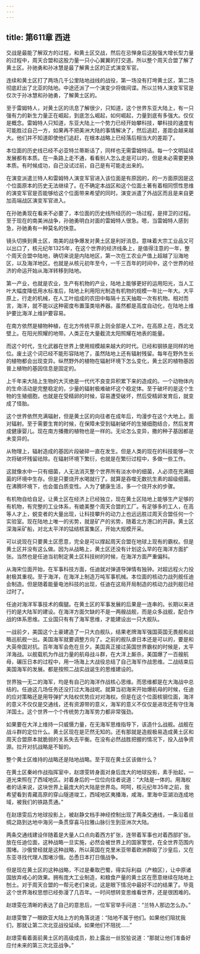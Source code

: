 ```yaml
---
---
---
```

title: 第611章 西进
---



交战是最能了解双方的过程，和黄土区交战，然后在忌惮身后这股强大增长型力量的过程中，周天合盟和这股力量一只小心翼翼的打交道。所以整个周天合盟了解了黄土区。孙驰勇和孙冰慧是最了解黄土区的正式演变军官。

连续和黄土区打了两场几千公里陆地战线的战役，第一场没有打垮黄土区，第二场彻底赶出了北亚的陆地。中途还派了一个演变少将做间谍。所以兰特人演变军官是仅次于孙冰慧和孙驰勇，了解黄土区的。

至于雷姆特人，对黄土区的讯息了解很少，只知道，这个世界东亚大陆上，有一只强有力的新生力量正在崛起，到底怎么崛起，如何崛起，力量到底有多强大。仅仅是概念。雷姆特人只知道，东亚大陆上一个势力已经开始攀科技，攀科技的速度有可能胜过自己一方，如果再不把美洲大陆的事情解决了，然后追赶，差距会越来越大。他们并不知道即使他们追赶，在根本战略上已经落后相当大的差距了。

本位面的历史线已经不必亚特兰蒂斯话了，同样也无需雷姆特话。每一个文明延续发展都有本质。在一条路上走不通，看看别人怎么走是可以的，但是未必需要更换本质。有时候成功，自己没试过前，自己是有可能走出来的。

在演变派遣兰特人和雷姆特人演变军官进入该位面是有原因的，的一方面原因是这个位面原本的历史无法继续了。在不确定本战区和这个位面土著有着相同惯性思维的演变军官是否能够给这个位面带来希望的同时。演变派遣了外战区而且是来自更加高端战区演变军官进入。

在孙驰勇现在看来不必要了，本位面的历史线所经历的一场过程，是捍卫的过程。至于现在的南美洲战争，孙驰勇明白对面的雷姆特人很急。嗯，当雷姆特人感到急，孙驰勇有一种莫名的快意。

镜头切换到黄土区，南美的战争爆发对黄土区是利好消息。意味着大宗工业品又可以出口了，核元纪年1325年，在这个世界的经济线条上，是值得注意的一年，整个周天合盟中陆地，确切来说是内陆地区，第一次在工农业产值上超越了沿海地区，以及海洋地区。也就是从核元初年至今，一千三百年的时间中，这个世界的经济的命运开始从海洋转移到陆地。

第一产业，也就是农业，生产有机物的产业，陆地上能够更好的运用阳光，当人工叶大幅度降低用水标准后，陆地上利用阳光制造有机物的规模一年比一年大。大平原上，行走的机械，在人工叶组成的农田中每隔十五天抽取一次有机物。相对而言，海洋，就不能以这种密度布置藻类培养器。虽然都是高度自动化，在陆地上维护要比海洋上维护要容易。

在南方依然是植物种植，在北方传统平原上则全部是人工叶。在高原上在，西北戈壁上。在阳光照耀的地带。人类正在大量截流太阳照耀在地表的能量。

而这个时代，生化武器在世界上使用规模越来越大的时代。已经和钢铁是同样的地位。废土这个词已经不能形容陆地了，虽然陆地上还有辐射残留。每年在野外生长的植物都会出现变异。纵然野外的植物在辐射环境下怎么变化，黄土区的植物基因普上植物的基因信息是固定的。

上千年来大陆上生物的大灭绝是一代代不良变异积累下来的造成的。一个动物体内的生命活动是完整稳定的，少量的辐射极难破坏这个稳定体。至于破坏的是这个生物的生殖细胞，也就是在受精卵的时候，容易遭受破坏，然后受精卵发育后，就变成了怪胎。

这个世界依然充满辐射，但是黄土区的向往者在成年后，均漫步在这个大地上。面对辐射。至于需要生育的时候，在保障未受到辐射破坏的生殖细胞结合，然后发育成健康婴儿。现在南方播撒的植物也是一样的。无论怎么变异，撒的种子基因都是未变异的。

从物理上，辐射造成的基因片段破碎一直在发生。但是人类的现在的科技能够一次次将破坏残留祛除。在辐射环境下繁衍，也就是在繁衍过程中，多做一些工作。

这就像水中一只有细菌，人无法消灭整个世界所有淡水中的细菌，人必须在充满细菌的环境中生存。但是只要烧开水喝就行了。就算是吞噬无数抗生素的超级细菌。在沸腾环境下，也会蛋白质变性。人为了健康生活，多一个烧开水的步骤。

有机物自给自足，让黄土区在经济上已经独立，现在黄土区陆地上能够生产足够的有机物，有完整的工业体系，有媲美整个周天合盟的工厂。有足够多的工人，在高等人才上，蜕变者的大量出现，让科技攀升的动力上也远远胜过周天合盟任何一个实验室。现在陆地上唯一的劣势，就是矿产的劣势，随着北方港口的开辟。黄土区深海采矿船，对北太平洋的锰结核富集区，开始大规模开采。

可以说现在只要黄土区愿意，完全是可以撑起周天合盟在地球上现有的霸权。但是黄土区并没有这么做。因为从战略上，黄土区还没有计划这么早的在海洋方面扩张。当然也是任迪当初制定黄土区科技树的时候，在海洋方面严重偏科。

从海宋位面开始，在军事科技方面，任迪就对弹道导弹情有独钟。对超远程火力投射极其重视。至于海洋，在海洋上制造万吨军事机械。本位面的核动力战列舰任迪会制造。但是随着能量电池科技的出现，任迪在这局开局制造的核动力战列舰已经过时了。

任迪对海洋军事技术的瘸腿。在黄土区的军事发展的后果是一连串的。长期以来进行的是大陆军的建设。在海洋方面欠缺的不是一两艘战舰，而是众多战舰，配合作战的体系思维。工业国只有有了海军思维，才能建设出一只大舰队。

一战前夕，美国这个土豪建造了一只大白舰队，结果老牌海军强国英国无畏舰和战略巡航舰一出。美国海军就要调整方向了。之前的舰队虐日本还是可以的，要是和大英帝国对抗。百年海军会危在旦夕。美国真正接过英国世界霸权的时候是，太平洋海战。以舰载机为作战力量的航母战斗群，在大洋上厮杀，美国爆了一百艘航母，碾压日本的过程中，用一场海上大战役总结了自己海军作战思维。二战结束后美国海军的发展。都是按照二战实战诞生的思维建设的。

世界独一无二的海军，均是有自己的海洋作战核心思维。而思维都是在大海战中总结的。任迪这几场任务还没打过大海战呢。就算当初海宋开始爆航母的时候，任迪的应对策略还是用导弹扩大陆权优势应对对海权。但是在这个位面核钢位面，海洋的意义不仅仅是交通线，还有资源带的意义，海军的意义不仅仅是进攻还有守住海洋国土。这个世界一个个传统势力海军势力都非常强劲。

如果要在大洋上维持一只威慑力量，在无海军思维指导下，该造什么战舰。战舰在战斗群的定位什么。黄土区现在是茫然无知的。还有那就是造舰极易造成黄土区和周天合盟原本就脆弱的关系失去平衡。在没有必然战胜把握的情况下，投入战争资源。拉开对抗战略是不智的。

整个黄土区维持的战略还是陆地战略。至于现在黄土区该做什么？

在黄土区秦岭作战指挥室中，赵璟雯转身面对身后庞大的地球投影，素手抬起，一道光束照在了西域地区。对着身后的一位位向往者说道：“大陆是一体的。用海权者的话来说，这块世界上最庞大的大陆是世界岛。呵呵，核元纪年35年之前，我希望看到青藏高原的穿山隧道竣工，西域地区夷播海，咸海，里海中亚湖泊连成地域，被我们的铁路贯通。”

在赵璟雯后方地球投影上，被赵静文档手神经控制出现了两条交通线，一条沿着丝绸之路到达地中海另一条贯穿喜马拉雅山脉衍生到亚洲次大陆。

两条交通线建设伴随着是大量人口点向着西方扩张，连带着军事也对着西部扩张。放在任迪位面，这种战略一旦实施，必然会被世界上的国家警觉，在全世界范围内围堵。沙俄曾经就是这种战略，所以英国在克里米亚带着欧洲群殴了沙皇后，又在东亚寻找代理人围堵沙俄。怂恿日本打日俄战争。

但是现在黄土区的这种战略，不过是秦取巴蜀，得实际利益（产粮区），让中原诸国放弃戒心的效果。拥有庞大工业制造，和粮食产量的黄土区在愿意继续在陆地上刨土。对于周天合盟的一帮元老们来说，这是眼下情况中最好不过的结果了。毕竟这个世界海权思想已经弥漫了几百年。一时间想转变思维看世界，还是很困难的。

赵璟雯在清晰的表达了自己的意思后，一位军官举手问道：“兰特人那边怎么办。”

赵璟雯瞥了一眼欧亚大陆上方的角落说道：“陆地不属于他们。如果他们阻扰我们，那就让第二次北亚战役延续。如果他们不阻扰……”

赵璟雯看着面前黄土区的高级成员，脸上露出一丝狡狯说道：“那就让他们准备好应付未来的第三次北亚战争。”